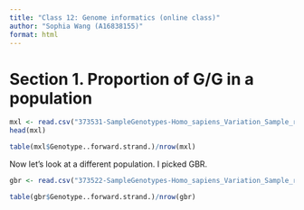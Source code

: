 ```yaml
---
title: "Class 12: Genome informatics (online class)"
author: "Sophia Wang (A16838155)"
format: html
---
```

# Section 1. Proportion of G/G in a population

```r
mxl <- read.csv("373531-SampleGenotypes-Homo_sapiens_Variation_Sample_rs8067378 (1).csv")
head(mxl)
```
```r
table(mxl$Genotype..forward.strand.)/nrow(mxl)
```
Now let's look at a different population. I picked GBR.
```r
gbr <- read.csv("373522-SampleGenotypes-Homo_sapiens_Variation_Sample_rs8067378.csv")
```

```r
table(gbr$Genotype..forward.strand.)/nrow(gbr)
```


